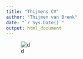 ```yaml
---
title: "Thijmens CV"
author: "Thijmen van Brenk"
date: "`r Sys.Date()`"
output: html_document
---
```


![d](data/CV_thijmenvanbrenk.png)

